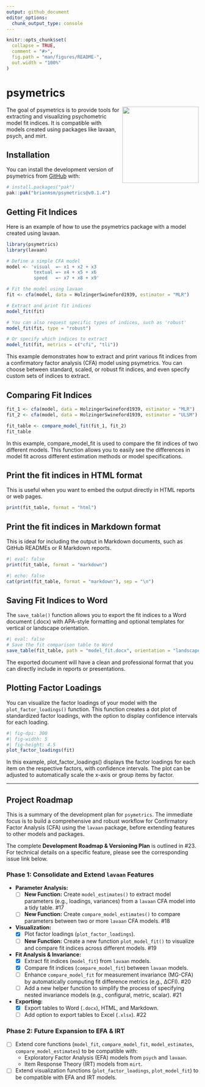 ```yaml
---
output: github_document
editor_options: 
  chunk_output_type: console
---
```


<!-- README.md is generated from README.Rmd. Please edit that file -->

```r
knitr::opts_chunk$set(
  collapse = TRUE,
  comment = "#>",
  fig.path = "man/figures/README-",
  out.width = "100%"
)
```

# psymetrics

<!-- badges: start --> <!-- badges: end --> 
<img src="man/figures/hexlogo.png" align="right" width="200" />

The goal of psymetrics is to provide tools for extracting and visualizing psychometric model fit indices. It is compatible with models created using packages like lavaan, psych, and mirt.

## Installation

You can install the development version of psymetrics from [GitHub](https://github.com/brianmsm/psymetrics) with:

``` r
# install.packages("pak")
pak::pak("brianmsm/psymetrics@v0.1.4")
```

## Getting Fit Indices

Here is an example of how to use the psymetrics package with a model created using lavaan.

```r
library(psymetrics)
library(lavaan)

# Define a simple CFA model
model <- 'visual  =~ x1 + x2 + x3
          textual =~ x4 + x5 + x6
          speed   =~ x7 + x8 + x9'

# Fit the model using lavaan
fit <- cfa(model, data = HolzingerSwineford1939, estimator = "MLR")

# Extract and print fit indices
model_fit(fit)

# You can also request specific types of indices, such as 'robust'
model_fit(fit, type = "robust")

# Or specify which indices to extract
model_fit(fit, metrics = c("cfi", "tli"))
```

This example demonstrates how to extract and print various fit indices from a confirmatory factor analysis (CFA) model using psymetrics. You can choose between standard, scaled, or robust fit indices, and even specify custom sets of indices to extract.

## Comparing Fit Indices

```r
fit_1 <- cfa(model, data = HolzingerSwineford1939, estimator = "MLR")
fit_2 <- cfa(model, data = HolzingerSwineford1939, estimator = "ULSM")

fit_table <- compare_model_fit(fit_1, fit_2)
fit_table
```

In this example, compare_model_fit is used to compare the fit indices of two different models. This function allows you to easily see the differences in model fit across different estimation methods or model specifications.

## Print the fit indices in HTML format

This is useful when you want to embed the output directly in HTML reports or web pages.

```r
print(fit_table, format = "html")
```

## Print the fit indices in Markdown format

This is ideal for including the output in Markdown documents, such as GitHub READMEs or R Markdown reports.

```r
#| eval: false
print(fit_table, format = "markdown")
```

```r
#| echo: false
cat(print(fit_table, format = "markdown"), sep = "\n")
```

## Saving Fit Indices to Word

The `save_table()` function allows you to export the fit indices to a Word document (.docx) with APA-style formatting and optional templates for vertical or landscape orientation.

```r
#| eval: false
# Save the fit comparison table to Word
save_table(fit_table, path = "model_fit.docx", orientation = "landscape")
```

The exported document will have a clean and professional format that you can directly include in reports or presentations.

## Plotting Factor Loadings

You can visualize the factor loadings of your model with the `plot_factor_loadings()` function. This function creates a dot plot of standardized factor loadings, with the option to display confidence intervals for each loading.

```r
#| fig-dpi: 300
#| fig-width: 5
#| fig-height: 4.5
plot_factor_loadings(fit)
```

In this example, plot_factor_loadings() displays the factor loadings for each item on the respective factors, with confidence intervals. The plot can be adjusted to automatically scale the x-axis or group items by factor.

---

## Project Roadmap

This is a summary of the development plan for `psymetrics`. The immediate focus is to build a comprehensive and robust workflow for Confirmatory Factor Analysis (CFA) using the `lavaan` package, before extending features to other models and packages.

The complete **Development Roadmap & Versioning Plan** is outlined in #23. For technical details on a specific feature, please see the corresponding issue link below.

### **Phase 1: Consolidate and Extend `lavaan` Features**

*   **Parameter Analysis:**
    *   [ ] **New Function:** Create `model_estimates()` to extract model parameters (e.g., loadings, variances) from a `lavaan` CFA model into a tidy table. #17
    *   [ ] **New Function:** Create `compare_model_estimates()` to compare parameters between two or more `lavaan` CFA models. #18

*   **Visualization:**
    *   [x] Plot factor loadings (`plot_factor_loadings`).
    *   [ ] **New Function:** Create a new function `plot_model_fit()` to visualize and compare fit indices across different models. #19

*   **Fit Analysis & Invariance:**
    *   [x] Extract fit indices (`model_fit`) from `lavaan` models.
    *   [x] Compare fit indices (`compare_model_fit`) between `lavaan` models.
    *   [ ] Enhance `compare_model_fit` for measurement invariance (MG-CFA) by automatically computing fit difference metrics (e.g., ΔCFI). #20
    *   [ ] Add a new helper function to simplify the process of specifying nested invariance models (e.g., configural, metric, scalar). #21

*   **Exporting:**
    *   [x] Export tables to Word (`.docx`), HTML, and Markdown.
    *   [ ] Add option to export tables to Excel (`.xlsx`). #22

### **Phase 2: Future Expansion to EFA & IRT**

*   [ ] Extend core functions (`model_fit`, `compare_model_fit`, `model_estimates`, `compare_model_estimates`) to be compatible with:
    *   Exploratory Factor Analysis (EFA) models from `psych` and `lavaan`.
    *   Item Response Theory (IRT) models from `mirt`.
*   [ ] Extend visualization functions (`plot_factor_loadings`, `plot_model_fit`) to be compatible with EFA and IRT models.